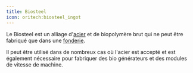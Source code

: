 ```yaml
---
title: Biosteel
icon: oritech:biosteel_ingot
---
```


Le Biosteel est un alliage d'[acier](../resources/steel) et de biopolymère brut qui ne peut être fabriqué que dans une [fonderie](../processing/foundry).

Il peut être utilisé dans de nombreux cas où l'acier est accepté et est également nécessaire pour fabriquer des bio générateurs et des modules de vitesse de machine.
